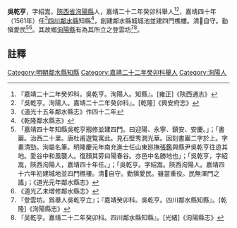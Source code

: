 {{明清人物信息框
| 姓名 = 吳乾亨 
| 原名 = 
| 圖片名稱=  
| 圖片大小 = 220px
| 圖片說明 =  
| 最高職務 = [[四川|四川]][[鄰水縣知縣|鄰水縣知縣]]
| 國家 = 大明
| 爵位 =
| 籍貫 = [[陝西省|陝西省]][[洵陽縣|洵陽縣]]
| 族裔 =  
| 旗籍 =  
| 字號 = 字紹嵩
| 諡號 = 
| 出生日期 = 
| 出生地點 =
| 逝世日期 =  
| 逝世地點 = 
| 墓葬 = 
| 配偶 =  
| 親屬 =   
| 出身 = 
*  嘉靖二十二年癸卯科舉人
| 經歷 = 
| 著作 = 
*《重逰書巖記》<ref>「余於書巖蓋不勝流連而情深矣，曩以烽火告警，登陴援枹鼓士馬，擐甲而立，供芻餉（饟）兵，凡十過其下而不克登，勤王事也，迨裊氛旣靖，四境風恬，始得恣情於山水間，隆慶元年冬友人張君鑑自南充來，約爲勝逰三日，一時興况超然千古，至今思之尚留戀於胸臆，歷二年巳巳春日，余與幕僚江子凝雪，陳子晴峰復約來逰，清晨並馬出郭（郊），值隂霧四合，山容黯然，渡溪河見岸柳垂垂，萬綠俱𤼵，花香草嫩，爭來媚人，平田鋪棋，亂山開畫，倚者伏者，斷者起者（倚者斷者，伏者起者），皆若故友，群相拱揖，乃䇿馬穿林，磬折而上，有陽春谷三字卽余舊日書也，因與江陳二子坐石畔談往事，徊徊瞻眺，古樹懸崖，藤蘿繡壁，碧映澗流，游魚有得，泉聲琤琤，悠然可聼，相與浮觴其下，欲追向日揮毫聨句之盛，而同坐江子方肆豪飲以巨觥，酌之怡然立𥁞，如以水之沃沙，恐陳子不能作苦吟，亦相與置之矣，飲罷復由前徑而下，暮煙初凝，群嶂隐現，馬上睇之，如踵余之左右而相讓也，比至城則箭下四十矣，明日追思人生，浮萍世事，電沒曩昔，至今數載之間，如涉夢幻，而蒼山不攺，白雲如故，能無撫景流連而欷歔欲絕（極）乎，因援筆記之。」〔道光元年〕《鄰水縣志》</ref><ref>《四川通志》卷五十二，第19頁</ref> 
* 《書巖夜月》<ref>「晴峰初吐月華新，題壁當年迹未湮，皓魄孤懸清一片，金樽共酌酒千廵，才名直使山增艷，淑氣能回谷底春，坐久塵襟俱盡滌，怪他偏說宰官身」〔道光元年〕《鄰水縣志》</ref> 
*
*
}}
'''吳乾亨'''{{BD|？年||？年||}}，字紹嵩，[[陝西省|陝西省]][[洵陽縣|洵陽縣]]人，嘉靖二十二年癸卯科舉人<ref>『嘉靖二十二年癸夘科。吳乾亨。洵陽人。知縣』。[雍正]《陝西通志》</ref><ref>『吳乾亨。洵陽人。嘉靖二十二年癸卯科』。[乾隆]《興安府志》</ref>，嘉靖四十年（1561年）任<ref>《道光十五年鄰水縣志》作四十二年</ref>[[四川|四川]][[鄰水縣|鄰水縣]]知縣<ref>《乾隆鄰水縣志》</ref>，創建鄰水縣城城池並建四門樵樓。清𠔳自守。勤愼愛民<ref>「嘉靖四十年知縣吳乾亨剏修並建四門。曰迎陽、永寧、鎮安、安慶。」；「書巖。治西二十里。唐杜甫遊覧寓此。見石壁秀潤光華。因刻書巖二字於上。字畫清勁。洵屬名筆。明隆慶元年南充進士任山東廵撫[[張鑑_(南充)|張鑑]]與縣尹吳乾亨往逰其地。愛谷中和風襲人。復顏其旁曰陽春谷。亦邑中名勝地也」；「吳乾亨，字紹嵩，陝西洵陽人，嘉靖四十年任。」；「吳乾亨。字紹嵩。陝西洵陽人。嘉靖四十六年初建城地並四門樵樓。清𠔳自守。勤愼愛民。雖當重役。民無澤門之謠」；《道光元年鄰水縣志》</ref><ref>《道光乙未增修鄰水縣志》</ref>。其故鄉[[洵陽縣|洵陽縣]]有為其所立之登雲坊<ref>『登雲坊。爲舉人吳乾亨立』；『嘉靖癸卯科。吳乾亨。四川鄰水縣知縣』。[乾隆]《洵陽縣志》</ref><ref>『吴乾亨。嘉靖二十二年癸卯科。四川鄰水縣知縣』。[光緒]《洵陽縣志》</ref>。
==註釋==
{{reflist}}
{{明朝人物小作品}}
{{鄰水縣知縣}}
[[Category:明朝鄰水縣知縣|Category:明朝鄰水縣知縣]]
[[Category:嘉靖二十二年癸卯科舉人|Category:嘉靖二十二年癸卯科舉人]]
[[Category:洵陽人|Category:洵陽人]]